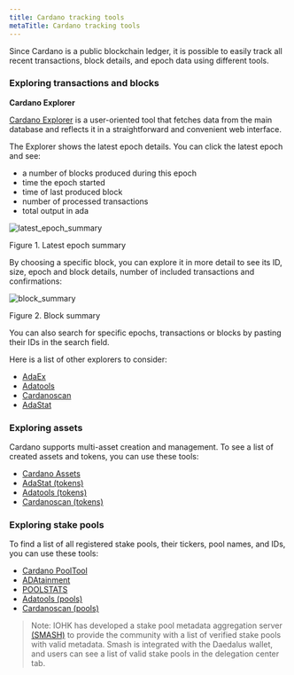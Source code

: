 ```yaml
---
title: Cardano tracking tools
metaTitle: Cardano tracking tools
---
```


Since Cardano is a public blockchain ledger, it is possible to easily track all
recent transactions, block details, and epoch data using different tools.

### Exploring transactions and blocks

**Cardano Explorer**

[Cardano Explorer](https://explorer.cardano.org/en) is a user-oriented tool that
fetches data from the main database and reflects it in a straightforward and
convenient web interface.

The Explorer shows the latest epoch details. You can click the latest epoch and
see:

- a number of blocks produced during this epoch
- time the epoch started
- time of last produced block
- number of processed transactions
- total output in ada

![latest_epoch_summary](latest_epoch_summary.png)

Figure 1. Latest epoch summary

By choosing a specific block, you can explore it in more detail to see its ID,
size, epoch and block details, number of included transactions and
confirmations:

![block_summary](block_summary.png)

Figure 2. Block summary

You can also search for specific epochs, transactions or blocks by pasting their
IDs in the search field.

Here is a list of other explorers to consider:

- [AdaEx](https://adaex.org/)
- [Adatools](https://adatools.io/transactions)
- [Cardanoscan](https://cardanoscan.io/transactions)
- [AdaStat](https://adastat.net/transactions)

### Exploring assets

Cardano supports multi-asset creation and management. To see a list of created
assets and tokens, you can use these tools:

- [Cardano Assets](https://cardanoassets.com/)
- [AdaStat (tokens)](https://adastat.net/tokens)
- [Adatools (tokens)](https://adatools.io/tokens)
- [Cardanoscan (tokens)](https://cardanoscan.io/tokens)

### Exploring stake pools

To find a list of all registered stake pools, their tickers, pool names, and
IDs, you can use these tools:

- [Cardano PoolTool](https://pooltool.io/)
- [ADAtainment](https://www.adatainment.com/index.php?page=home&lang=en)
- [POOLSTATS](https://poolstats.org/#)
- [Adatools (pools)](https://adatools.io/pools)
- [Cardanoscan (pools)](https://cardanoscan.io/pools)
   
> Note: IOHK has developed a stake pool metadata aggregation server [(SMASH)](/getting-started/operating-a-stake-pool/SMASH) to provide the community with a list of verified stake pools with valid metadata. Smash is integrated with the Daedalus wallet, and users can see a list of valid stake pools in the delegation center tab.
